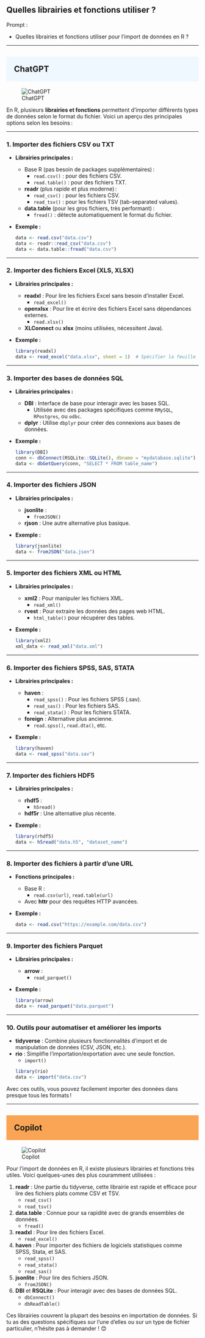 ## Quelles librairies et fonctions utiliser ?

::: {.callout-note appearance="simple"}
Prompt : 

* Quelles librairies et fonctions utiliser pour l'import de données en R ?


:::

----

## ChatGPT {style="background-color: #f0f8ff; padding: 20px;"}
![ChatGPT](../img/ChatGPT.PNG)

En R, plusieurs **librairies et fonctions** permettent d'importer différents types de données selon le format du fichier. Voici un aperçu des principales options selon les besoins :

---

### **1. Importer des fichiers CSV ou TXT**
- **Librairies principales :**
  - Base R (pas besoin de packages supplémentaires) :
    - `read.csv()` : pour des fichiers CSV.
    - `read.table()` : pour des fichiers TXT.
  - **readr** (plus rapide et plus moderne) :
    - `read_csv()` : pour les fichiers CSV.
    - `read_tsv()` : pour les fichiers TSV (tab-separated values).
  - **data.table** (pour les gros fichiers, très performant) :
    - `fread()` : détecte automatiquement le format du fichier.
- **Exemple :**
  ```R
  data <- read.csv("data.csv")
  data <- readr::read_csv("data.csv")
  data <- data.table::fread("data.csv")
  ```

---

### **2. Importer des fichiers Excel (XLS, XLSX)**
- **Librairies principales :**
  - **readxl** : Pour lire les fichiers Excel sans besoin d’installer Excel.
    - `read_excel()`
  - **openxlsx** : Pour lire et écrire des fichiers Excel sans dépendances externes.
    - `read.xlsx()`
  - **XLConnect** ou **xlsx** (moins utilisées, nécessitent Java).
- **Exemple :**
  ```R
  library(readxl)
  data <- read_excel("data.xlsx", sheet = 1)  # Spécifier la feuille si nécessaire
  ```

---

### **3. Importer des bases de données SQL**
- **Librairies principales :**
  - **DBI** : Interface de base pour interagir avec les bases SQL.
    - Utilisée avec des packages spécifiques comme `RMySQL`, `RPostgres`, ou `odbc`.
  - **dplyr** : Utilise `dbplyr` pour créer des connexions aux bases de données.
- **Exemple :**
  ```R
  library(DBI)
  conn <- dbConnect(RSQLite::SQLite(), dbname = "mydatabase.sqlite")
  data <- dbGetQuery(conn, "SELECT * FROM table_name")
  ```

---

### **4. Importer des fichiers JSON**
- **Librairies principales :**
  - **jsonlite** :
    - `fromJSON()`
  - **rjson** : Une autre alternative plus basique.
- **Exemple :**
  ```R
  library(jsonlite)
  data <- fromJSON("data.json")
  ```

---

### **5. Importer des fichiers XML ou HTML**
- **Librairies principales :**
  - **xml2** : Pour manipuler les fichiers XML.
    - `read_xml()`
  - **rvest** : Pour extraire les données des pages web HTML.
    - `html_table()` pour récupérer des tables.
- **Exemple :**
  ```R
  library(xml2)
  xml_data <- read_xml("data.xml")
  ```

---

### **6. Importer des fichiers SPSS, SAS, STATA**
- **Librairies principales :**
  - **haven** :
    - `read_spss()` : Pour les fichiers SPSS (.sav).
    - `read_sas()` : Pour les fichiers SAS.
    - `read_stata()` : Pour les fichiers STATA.
  - **foreign** : Alternative plus ancienne.
    - `read.spss()`, `read.dta()`, etc.
- **Exemple :**
  ```R
  library(haven)
  data <- read_spss("data.sav")
  ```

---

### **7. Importer des fichiers HDF5**
- **Librairies principales :**
  - **rhdf5** :
    - `h5read()`
  - **hdf5r** : Une alternative plus récente.
- **Exemple :**
  ```R
  library(rhdf5)
  data <- h5read("data.h5", "dataset_name")
  ```

---

### **8. Importer des fichiers à partir d'une URL**
- **Fonctions principales :**
  - Base R :
    - `read.csv(url)`, `read.table(url)`
  - Avec **httr** pour des requêtes HTTP avancées.
- **Exemple :**
  ```R
  data <- read.csv("https://example.com/data.csv")
  ```

---

### **9. Importer des fichiers Parquet**
- **Librairies principales :**
  - **arrow** :
    - `read_parquet()`
- **Exemple :**
  ```R
  library(arrow)
  data <- read_parquet("data.parquet")
  ```

---

### **10. Outils pour automatiser et améliorer les imports**
- **tidyverse** : Combine plusieurs fonctionnalités d’import et de manipulation de données (CSV, JSON, etc.).
- **rio** : Simplifie l'importation/exportation avec une seule fonction.
  - `import()`
  ```R
  library(rio)
  data <- import("data.csv")
  ```

Avec ces outils, vous pouvez facilement importer des données dans presque tous les formats !

----

## Copilot {style="background-color: #faa555; padding: 20px;"}
![Copilot](../img/copilot.PNG)

Pour l'import de données en R, il existe plusieurs librairies et fonctions très utiles. Voici quelques-unes des plus couramment utilisées :

1. **readr** : Une partie du tidyverse, cette librairie est rapide et efficace pour lire des fichiers plats comme CSV et TSV.
   - `read_csv()`
   - `read_tsv()`

2. **data.table** : Connue pour sa rapidité avec de grands ensembles de données.
   - `fread()`

3. **readxl** : Pour lire des fichiers Excel.
   - `read_excel()`

4. **haven** : Pour importer des fichiers de logiciels statistiques comme SPSS, Stata, et SAS.
   - `read_spss()`
   - `read_stata()`
   - `read_sas()`

5. **jsonlite** : Pour lire des fichiers JSON.
   - `fromJSON()`

6. **DBI** et **RSQLite** : Pour interagir avec des bases de données SQL.
   - `dbConnect()`
   - `dbReadTable()`

Ces librairies couvrent la plupart des besoins en importation de données. Si tu as des questions spécifiques sur l'une d'elles ou sur un type de fichier particulier, n'hésite pas à demander ! 😊
